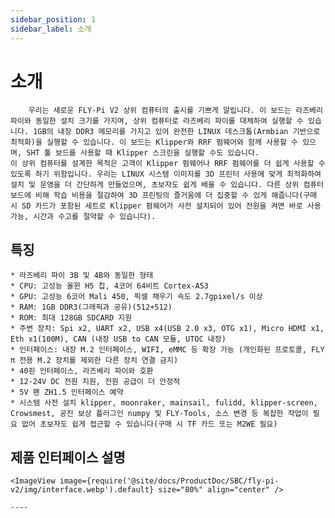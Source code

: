 ```yaml
---
sidebar_position: 1
sidebar_label: 소개
---
```




# 소개

        우리는 새로운 FLY-Pi V2 상위 컴퓨터의 출시를 기쁘게 알립니다. 이 보드는 라즈베리 파이와 동일한 설치 크기를 가지며, 상위 컴퓨터로 라즈베리 파이를 대체하여 실행할 수 있습니다. 1GB의 내장 DDR3 메모리를 가지고 있어 완전한 LINUX 데스크톱(Armbian 기반으로 최적화)을 실행할 수 있습니다. 이 보드는 Klipper와 RRF 펌웨어와 함께 사용할 수 있으며, SHT 툴 보드를 사용할 때 Klipper 스크린을 실행할 수도 있습니다.
    이 상위 컴퓨터를 설계한 목적은 고객이 Klipper 펌웨어나 RRF 펌웨어를 더 쉽게 사용할 수 있도록 하기 위함입니다. 우리는 LINUX 시스템 이미지를 3D 프린터 사용에 맞게 최적화하여 설치 및 운영을 더 간단하게 만들었으며, 초보자도 쉽게 배울 수 있습니다. 다른 상위 컴퓨터 보드에 비해 학습 비용을 절감하여 3D 프린팅의 즐거움에 더 집중할 수 있게 해줍니다(구매 시 SD 카드가 포함된 세트로 Klipper 펌웨어가 사전 설치되어 있어 전원을 켜면 바로 사용 가능, 시간과 수고를 절약할 수 있습니다).

## 특징

    * 라즈베리 파이 3B 및 4B와 동일한 형태
    * CPU: 고성능 올윈 H5 칩, 4코어 64비트 Cortex-A53
    * GPU: 고성능 6코어 Mali 450, 픽셀 채우기 속도 2.7gpixel/s 이상
    * RAM: 1GB DDR3(그래픽과 공유)(512+512)
    * ROM: 최대 128GB SDCARD 지원
    * 주변 장치: Spi x2, UART x2, USB x4(USB 2.0 x3, OTG x1), Micro HDMI x1, Eth x1(100M), CAN (내장 USB to CAN 모듈, UTOC 내장)
    * 인터페이스: 내장 M.2 인터페이스, WIFI, eMMC 등 확장 가능 (개인화된 프로토콜, FLY π 전용 M.2 장치를 제외한 다른 장치 연결 금지)
    * 40핀 인터페이스, 라즈베리 파이와 호환
    * 12-24V DC 전원 지원, 전원 공급이 더 안정적
    * 5V 팬 ZH1.5 인터페이스 예약
    * 시스템 사전 설치 klipper, moonraker, mainsail, fulidd, klipper-screen, Crowsmest, 공진 보상 플러그인 numpy 및 FLY-Tools, 소스 변경 등 복잡한 작업이 필요 없어 초보자도 쉽게 접근할 수 있습니다(구매 시 TF 카드 또는 M2WE 필요)

## 제품 인터페이스 설명

    <ImageView image={require('@site/docs/ProductDoc/SBC/fly-pi-v2/img/interface.webp').default} size="80%" align="center" />

    ----